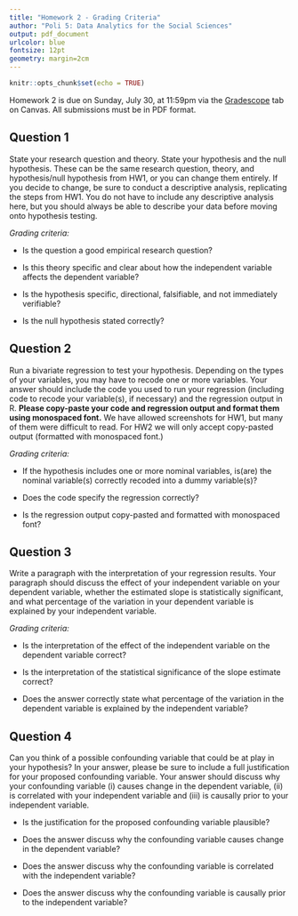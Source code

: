 ```yaml
---
title: "Homework 2 - Grading Criteria"
author: "Poli 5: Data Analytics for the Social Sciences"
output: pdf_document
urlcolor: blue
fontsize: 12pt
geometry: margin=2cm
---
```


```r
knitr::opts_chunk$set(echo = TRUE)
```

Homework 2 is due on Sunday, July 30, at 11:59pm via the [Gradescope](https://canvas.ucsd.edu/courses/48003/external_tools/80) tab on Canvas. All submissions must be in PDF format.

## Question 1

State your research question and theory. State your hypothesis and the null hypothesis. These can be the same research question, theory, and hypothesis/null hypothesis from HW1, or you can change them entirely. If you decide to change, be sure to conduct a descriptive analysis, replicating the steps from HW1. You do not have to include any descriptive analysis here, but you should always be able to describe your data before moving onto hypothesis testing.

_Grading criteria:_

- Is the question a good empirical research question?

- Is this theory specific and clear about how the independent variable affects the dependent variable?

- Is the hypothesis specific, directional, falsifiable, and not immediately verifiable?

- Is the null hypothesis stated correctly?

## Question 2

Run a bivariate regression to test your hypothesis. Depending on the types of your variables, you may have to recode one or more variables. Your answer should include the code you used to run your regression (including code to recode your variable(s), if necessary) and the regression output in R. **Please copy-paste your code and regression output and format them using monospaced font.** We have allowed screenshots for HW1, but many of them were difficult to read. For HW2 we will only accept copy-pasted output (formatted with monospaced font.)

_Grading criteria:_

- If the hypothesis includes one or more nominal variables, is(are) the nominal variable(s) correctly recoded into a dummy variable(s)?

- Does the code specify the regression correctly?

- Is the regression output copy-pasted and formatted with monospaced font?

## Question 3

Write a paragraph with the interpretation of your regression results. Your paragraph should discuss the effect of your independent variable on your dependent variable, whether the estimated slope is statistically significant, and what percentage of the variation in your dependent variable is explained by your independent variable.

_Grading criteria:_

- Is the interpretation of the effect of the independent variable on the dependent variable correct?

- Is the interpretation of the statistical significance of the slope estimate correct?

- Does the answer correctly state what percentage of the variation in the dependent variable is explained by the independent variable?

## Question 4

Can you think of a possible confounding variable that could be at play in your hypothesis? In your answer, please be sure to include a full justification for your proposed confounding variable. Your answer should discuss why your confounding variable (i) causes change in the dependent variable, (ii) is correlated with your independent variable and (iii) is causally prior to your independent variable.

- Is the justification for the proposed confounding variable plausible?

- Does the answer discuss why the confounding variable causes change in the dependent variable?

- Does the answer discuss why the confounding variable is correlated with the independent variable?

- Does the answer discuss why the confounding variable is causally prior to the independent variable?